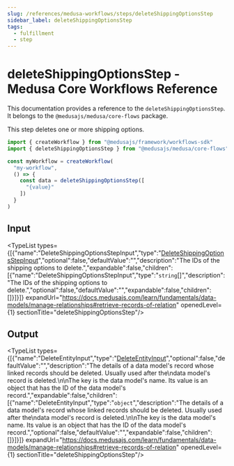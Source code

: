 ```yaml
---
slug: /references/medusa-workflows/steps/deleteShippingOptionsStep
sidebar_label: deleteShippingOptionsStep
tags:
  - fulfillment
  - step
---
```



# deleteShippingOptionsStep - Medusa Core Workflows Reference

This documentation provides a reference to the `deleteShippingOptionsStep`. It belongs to the `@medusajs/medusa/core-flows` package.

This step deletes one or more shipping options.

```ts title="src/workflows/my-workflow.ts"
import { createWorkflow } from "@medusajs/framework/workflows-sdk"
import { deleteShippingOptionsStep } from "@medusajs/medusa/core-flows"

const myWorkflow = createWorkflow(
  "my-workflow",
  () => {
    const data = deleteShippingOptionsStep([
      "{value}"
    ])
  }
)
```
  

## Input

<TypeList types={[{"name":"DeleteShippingOptionsStepInput","type":"[DeleteShippingOptionsStepInput](../../../../types/core_flows.DeleteShippingOptionsStepInput/page.mdx)","optional":false,"defaultValue":"","description":"The IDs of the shipping options to delete.","expandable":false,"children":[{"name":"DeleteShippingOptionsStepInput","type":"`string`[]","description":"The IDs of the shipping options to delete.","optional":false,"defaultValue":"","expandable":false,"children":[]}]}]} expandUrl="https://docs.medusajs.com/learn/fundamentals/data-models/manage-relationships#retrieve-records-of-relation" openedLevel={1} sectionTitle="deleteShippingOptionsStep"/>

## Output

<TypeList types={[{"name":"DeleteEntityInput","type":"[DeleteEntityInput](../../../../../modules_sdk/types/modules_sdk.DeleteEntityInput/page.mdx)","optional":false,"defaultValue":"","description":"The details of a data model's record whose linked records should be deleted. Usually used after the\ndata model's record is deleted.\n\nThe key is the data model's name. Its value is an object that has the ID of the data model's record.","expandable":false,"children":[{"name":"DeleteEntityInput","type":"`object`","description":"The details of a data model's record whose linked records should be deleted. Usually used after the\ndata model's record is deleted.\n\nThe key is the data model's name. Its value is an object that has the ID of the data model's record.","optional":false,"defaultValue":"","expandable":false,"children":[]}]}]} expandUrl="https://docs.medusajs.com/learn/fundamentals/data-models/manage-relationships#retrieve-records-of-relation" openedLevel={1} sectionTitle="deleteShippingOptionsStep"/>

